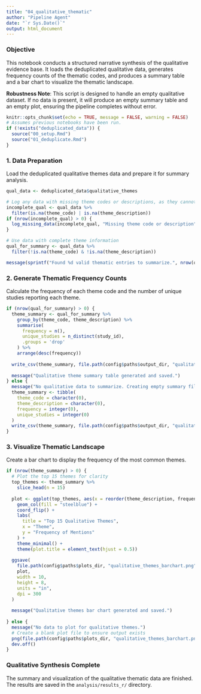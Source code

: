 ```yaml
---
title: "04_qualitative_thematic"
author: "Pipeline Agent"
date: "`r Sys.Date()`"
output: html_document
---
```


### Objective
This notebook conducts a structured narrative synthesis of the qualitative evidence base. It loads the deduplicated qualitative data, generates frequency counts of the thematic codes, and produces a summary table and a bar chart to visualize the thematic landscape.

**Robustness Note**: This script is designed to handle an empty qualitative dataset. If no data is present, it will produce an empty summary table and an empty plot, ensuring the pipeline completes without error.

```r
knitr::opts_chunk$set(echo = TRUE, message = FALSE, warning = FALSE)
# Assumes previous notebooks have been run.
if (!exists("deduplicated_data")) {
  source("00_setup.Rmd")
  source("01_deduplicate.Rmd")
}
```

### 1. Data Preparation
Load the deduplicated qualitative themes data and prepare it for summary analysis.

```r
qual_data <- deduplicated_data$qualitative_themes

# Log any data with missing theme codes or descriptions, as they cannot be analyzed.
incomplete_qual <- qual_data %>%
  filter(is.na(theme_code) | is.na(theme_description))
if (nrow(incomplete_qual) > 0) {
  log_missing_data(incomplete_qual, "Missing theme code or description", "Qualitative Thematic Analysis")
}

# Use data with complete theme information
qual_for_summary <- qual_data %>%
  filter(!is.na(theme_code) & !is.na(theme_description))

message(sprintf("Found %d valid thematic entries to summarize.", nrow(qual_for_summary)))
```

### 2. Generate Thematic Frequency Counts
Calculate the frequency of each theme code and the number of unique studies reporting each theme.

```r
if (nrow(qual_for_summary) > 0) {
  theme_summary <- qual_for_summary %>%
    group_by(theme_code, theme_description) %>%
    summarise(
      frequency = n(),
      unique_studies = n_distinct(study_id),
      .groups = 'drop'
    ) %>%
    arrange(desc(frequency))
  
  write_csv(theme_summary, file.path(config$paths$output_dir, "qualitative_theme_summary.csv"))
  
  message("Qualitative theme summary table generated and saved.")
} else {
  message("No qualitative data to summarize. Creating empty summary file.")
  theme_summary <- tibble(
    theme_code = character(0),
    theme_description = character(0),
    frequency = integer(0),
    unique_studies = integer(0)
  )
  write_csv(theme_summary, file.path(config$paths$output_dir, "qualitative_theme_summary.csv"))
}
```

### 3. Visualize Thematic Landscape
Create a bar chart to display the frequency of the most common themes.

```r
if (nrow(theme_summary) > 0) {
  # Plot the top 15 themes for clarity
  top_themes <- theme_summary %>%
    slice_head(n = 15)
  
  plot <- ggplot(top_themes, aes(x = reorder(theme_description, frequency), y = frequency)) +
    geom_col(fill = "steelblue") +
    coord_flip() +
    labs(
      title = "Top 15 Qualitative Themes",
      x = "Theme",
      y = "Frequency of Mentions"
    ) +
    theme_minimal() +
    theme(plot.title = element_text(hjust = 0.5))
  
  ggsave(
    file.path(config$paths$plots_dir, "qualitative_themes_barchart.png"),
    plot,
    width = 10,
    height = 8,
    units = "in",
    dpi = 300
  )
  
  message("Qualitative themes bar chart generated and saved.")
  
} else {
  message("No data to plot for qualitative themes.")
  # Create a blank plot file to ensure output exists
  png(file.path(config$paths$plots_dir, "qualitative_themes_barchart.png"), width = 1, height = 1)
  dev.off()
}
```

### Qualitative Synthesis Complete
The summary and visualization of the qualitative thematic data are finished. The results are saved in the `analysis/results_r/` directory.
